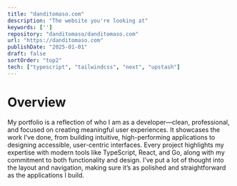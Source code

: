 ```yaml
---
title: "danditomaso.com"
description: "The website you're looking at"
keywords: ['']
repository: "danditomaso/danditomaso.com"
url: "https://danditomaso.com"
publishDate: "2025-01-01"
draft: false
sortOrder: "top2"
tech: ["typescript", "tailwindcss", "next", "upstash"]
---
```


# Overview

My portfolio is a reflection of who I am as a developer—clean, professional, and focused on creating meaningful user experiences. It showcases the work I’ve done, from building intuitive, high-performing applications to designing accessible, user-centric interfaces. Every project highlights my expertise with modern tools like TypeScript, React, and Go, along with my commitment to both functionality and design. I’ve put a lot of thought into the layout and navigation, making sure it’s as polished and straightforward as the applications I build.

